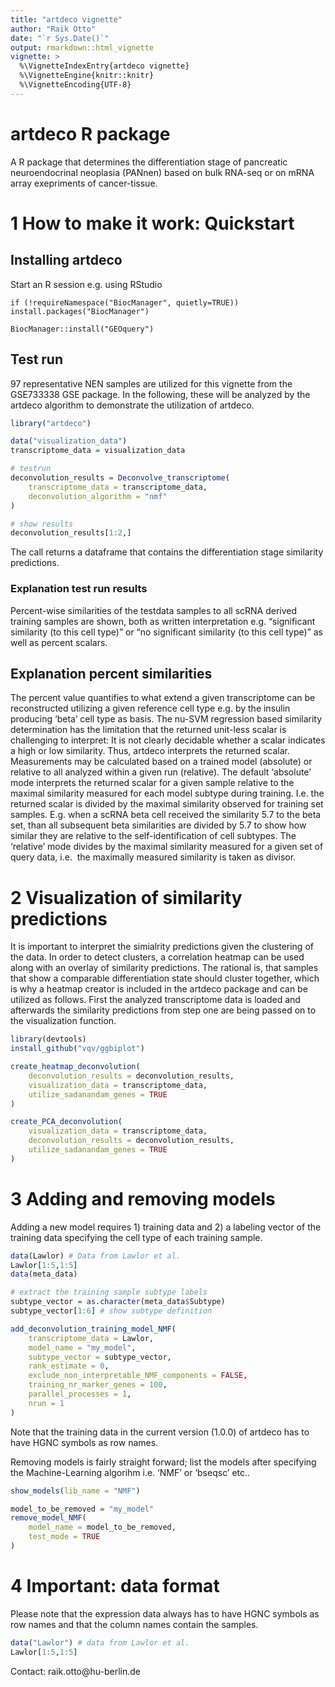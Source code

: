 ```yaml
---
title: "artdeco vignette"
author: "Raik Otto"
date: "`r Sys.Date()`"
output: rmarkdown::html_vignette
vignette: >
  %\VignetteIndexEntry{artdeco vignette}
  %\VignetteEngine{knitr::knitr}
  %\VignetteEncoding{UTF-8}
---
```


# artdeco R package

A R package that determines the differentiation stage of pancreatic neuroendocrinal 
neoplasia (PANnen) based on bulk RNA-seq or on mRNA array exepriments of cancer-tissue.

# 1 How to make it work:  Quickstart

## Installing artdeco

Start an R session e.g. using RStudio

`if (!requireNamespace("BiocManager", quietly=TRUE))`
    `install.packages("BiocManager")`

`BiocManager::install("GEOquery")`

## Test run

97 representative NEN samples are utilized for this vignette from the
GSE733338 GSE package. In the following, these will be analyzed by the artdeco
algorithm to demonstrate the utilization of artdeco.

```r
library("artdeco")

data("visualization_data")
transcriptome_data = visualization_data

# testrun
deconvolution_results = Deconvolve_transcriptome(
    transcriptome_data = transcriptome_data,
    deconvolution_algorithm = "nmf"
)

# show results
deconvolution_results[1:2,]
```
The call returns a dataframe that contains the differentiation stage
similarity predictions. 

### Explanation test run results

Percent-wise similarities of the testdata samples to all scRNA derived training
 samples are shown, both as written interpretation e.g. "significant similarity (to this cell type)"
 or "no significant similarity (to this cell type)" as well as percent scalars.

## Explanation percent similarities 

The percent value quantifies to what extend a given transcriptome can be reconstructed utilizing
 a given reference cell type e.g. by the insulin producing 'beta' cell type as basis. The nu-SVM 
 regression based similarity determination has the limitation that the returned unit-less scalar 
 is challenging to interpret: It is not clearly decidable whether a scalar indicates a high or low
 similarity. Thus, artdeco interprets the returned scalar. Measurements may be calculated based
 on a trained model (absolute) or relative to all analyzed within a given run (relative).
 The default 'absolute' mode interprets the returned scalar for a given sample relative to the 
 maximal similarity measured for each model subtype during training. I.e. the returned scalar is
 divided by the maximal similarity observed for training set samples. E.g. when a scRNA beta cell
 received the similarity 5.7 to the beta set, than all subsequent beta similarities are divided 
 by 5.7 to show how similar they are relative to the self-identification of cell subtypes. The
 'relative' mode divides by the maximal similarity measured for a given set of query data, i.e. 
 the maximally measured similarity is taken as divisor.

# 2 Visualization of similarity predictions

It is important to interpret the simialrity predictions given the clustering of the data. In
 order to detect clusters, a correlation heatmap can be used along with an overlay of similarity
 predictions. The rational is, that samples that show a comparable differentiation state should
 cluster together, which is why a heatmap creator is included in the artdeco package and can
 be utilized as follows. First the analyzed transcriptome data is loaded and afterwards the 
 similarity predictions from step one are being passed on to the visualization function.

```r

library(devtools)
install_github("vqv/ggbiplot")

create_heatmap_deconvolution(
    deconvolution_results = deconvolution_results,
    visualization_data = transcriptome_data,
    utilize_sadanandam_genes = TRUE
)

create_PCA_deconvolution(
    visualization_data = transcriptome_data,
    deconvolution_results = deconvolution_results,
    utilize_sadanandam_genes = TRUE
)
```

# 3 Adding and removing models

Adding a new model requires 1) training data and 2) a labeling vector of the training data
specifying the cell type of each training sample.
```r

data(Lawlor) # Data from Lawlor et al.
Lawlor[1:5,1:5]
data(meta_data)

# extract the training sample subtype labels
subtype_vector = as.character(meta_data$Subtype) 
subtype_vector[1:6] # show subtype definition

add_deconvolution_training_model_NMF(
    transcriptome_data = Lawlor,
    model_name = "my_model",
    subtype_vector = subtype_vector,
    rank_estimate = 0,
    exclude_non_interpretable_NMF_components = FALSE,
    training_nr_marker_genes = 100,
    parallel_processes = 1,
    nrun = 1
)
```
Note that the training data in the current version (1.0.0) of artdeco has to have HGNC symbols
as row names.

Removing models is fairly straight forward; list the models after specifying the Machine-Learning algorihm
i.e. 'NMF' or 'bseqsc' etc..
```r
show_models(lib_name = "NMF")

model_to_be_removed = "my_model"
remove_model_NMF(
    model_name = model_to_be_removed,
    test_mode = TRUE
)
```

# 4 Important: data format

Please note that the expression data always has to have HGNC symbols as row names and that the column names contain the samples.
```r
data("Lawlor") # data from Lawlor et al.
Lawlor[1:5,1:5]
```

Contact: raik.otto@hu-berlin.de
